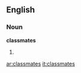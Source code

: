 ==English==

===Noun===
{{wikipedia|dab=classmates}}
'''classmates'''

# {{plural of|[[classmate]]}}

[[ar:classmates]]
[[it:classmates]]
